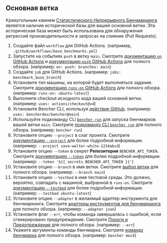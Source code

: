 
## Основная ветка

Краеугольным камнем [Статистического Непрерывного Бенчмаркинга][статистический непрерывный бенчмаркинг]
является наличие исторической базы для вашей основной ветки.
Эта историческая база может быть использована для обнаружения регрессий производительности в запросах на слияние (Pull Requests).

<BaseBranchCode />

1. Создайте файл `workflow` для GitHub Actions.
   (например, `.github/workflows/base_benchmarks.yml`)
2. Запустите на событиях `push` в ветку `main`.
   Смотрите [документацию `on` GitHub Actions][github actions on]
   и [документацию `push` GitHub Actions][github actions push] для полного обзора.
   (например: `on: push: branches: main`)
3. Создайте `job` для GitHub Actions.
   (например: `jobs: benchmark_base_branch`)
4. Установите тип машины, на которой будет выполняться задание.
   Смотрите [документацию `runs-on` GitHub Actions][github actions runs-on]
   для полного обзора.
   (например: `runs-on: ubuntu-latest`)
5. Выполните checkout исходного кода вашей основной ветки.
   (например: `uses: actions/checkout@v4`)
6. Установите Bencher CLI, используя [действие GitHub][bencher cli github action].
   (например: `uses: bencherdev/bencher@main`)
7. Используйте подкоманду CLI <code><a href="/ru/docs/explanation/bencher-run/">bencher run</a></code>
   для запуска бенчмарков вашей ветки `main`.
   Смотрите [подкоманду CLI `bencher run`][bencher run] для полного обзора.
   (например: `bencher run`)
8. Установите опцию `--project` в слаг проекта.
   Смотрите [документацию `--project`][project option] для более подробной информации.
   (например: `--project save-walter-white-1234abcd`)
9. Установите опцию `--token` в секрет **Репозитория** `BENCHER_API_TOKEN`.
   Смотрите [документацию `--token`][token option] для более подробной информации.
   (например: `--token '${{ secrets.BENCHER_API_TOKEN }}'`)
10. Установите опцию `--branch` в имя ветки.
    Смотрите [выбор ветки][branch selection branch] для полного обзора.
    (например: `--branch main`)
11. Установите опцию `--testbed` в имя тестовой среды.
    Это должно, вероятно, совпадать с машиной, выбранной в `runs-on`.
    Смотрите [документацию `--testbed`][testbed option] для более подробной информации.
    (например: `--testbed ubuntu-latest`)
12. Установите опцию `--adapter` в желаемый адаптер инструмента для бенчмаркинга.
    Смотрите [адаптеры инструментов для бенчмаркинга][adapters] для полного обзора.
    (например: `--adapter json`)
13. Установите флаг `--err`, чтобы команда завершалась с ошибкой, если сгенерировано предупреждение.
    Смотрите [Пороги и Предупреждения][alerts] для полного обзора.
    (например: `--err`)
14. Укажите аргументы команды бенчмарка.
    Смотрите [команду бенчмарка][command argument] для полного обзора.
    (например: `bencher mock`)

[github actions on]: https://docs.github.com/en/actions/using-workflows/workflow-syntax-for-github-actions#on
[github actions push]: https://docs.github.com/en/webhooks/webhook-events-and-payloads#push
[github actions runs-on]: https://docs.github.com/en/actions/using-workflows/workflow-syntax-for-github-actions#jobsjob_idruns-on
[bencher cli github action]: https://github.com/marketplace/actions/bencher-cli

[статистический непрерывный бенчмаркинг]: /ru/docs/how-to/track-benchmarks/#statistical-continuous-benchmarking
[bencher run]: /ru/docs/explanation/bencher-run/
[project option]: /ru/docs/explanation/bencher-run/#--project-project
[token option]: /ru/docs/explanation/bencher-run/#--token-token
[branch selection branch]: /ru/docs/explanation/branch-selection/#--branch-branch
[testbed option]: /ru/docs/explanation/bencher-run/#--testbed-testbed
[adapters]: /ru/docs/explanation/adapters/
[alerts]: /ru/docs/explanation/thresholds/#alerts
[command argument]: /ru/docs/explanation/bencher-run/#benchmark-command